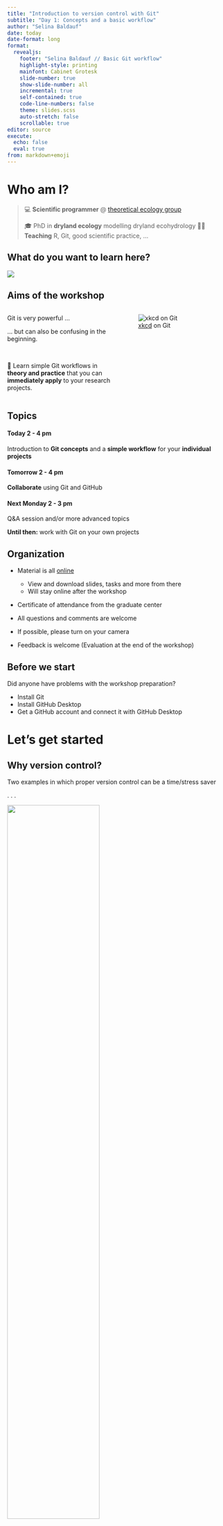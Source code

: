 ```yaml
---
title: "Introduction to version control with Git"
subtitle: "Day 1: Concepts and a basic workflow"
author: "Selina Baldauf"
date: today
date-format: long
format: 
  revealjs:
    footer: "Selina Baldauf // Basic Git workflow"
    highlight-style: printing
    mainfont: Cabinet Grotesk
    slide-number: true
    show-slide-number: all
    incremental: true
    self-contained: true
    code-line-numbers: false
    theme: slides.scss
    auto-stretch: false
    scrollable: true
editor: source
execute: 
  echo: false
  eval: true
from: markdown+emoji
---
```


# Who am I?

> 💻 **Scientific programmer** @ [theoretical ecology group](https://www.bcp.fu-berlin.de/biologie/arbeitsgruppen/botanik/ag_tietjen/index.html)
>
> 🎓 PhD in **dryland ecology** modelling dryland ecohydrology
> 👩‍🏫 **Teaching** R, Git, good scientific practice, ...

## What do you want to learn here?

![](img/day1/who_are_you.png)

## Aims of the workshop

::: {.columns}

::: {.column width="50%"}

::: {.fragment}

Git is very powerful ...<br>

:::

::: {.fragment}

... but can also be confusing in the beginning.

:::

::: {.fragment}

&nbsp;&nbsp;

🎯 Learn simple Git workflows in **theory and practice** that you can **immediately apply** to your research projects.

:::

:::

::: {.column width="50%"}

![[xkcd](https://xkcd.com/1597/) on Git](https://imgs.xkcd.com/comics/git.png)

:::

:::

## Topics


#### Today 2 - 4 pm

Introduction to **Git concepts** and a **simple workflow** for your **individual projects**

#### Tomorrow 2 - 4 pm

**Collaborate** using Git and GitHub

:::: {.fragment}

#### Next Monday 2 - 3 pm

Q&A session and/or more advanced topics

**Until then:** work with Git on your own projects

:::

## Organization

- Material is all [online](https://selinazitrone.GitHub.io/get-started-with-git/)
  - View and download slides, tasks and more from there
  - Will stay online after the workshop
  
- Certificate of attendance from the graduate center
  
- All questions and comments are welcome

- If possible, please turn on your camera

- Feedback is welcome (Evaluation at the end of the workshop)


## Before we start

Did anyone have problems with the workshop preparation?

:::{.nonincremental}
- Install Git
- Install GitHub Desktop
- Get a GitHub account and connect it with GitHub Desktop
:::

# Let's get started {.inverse}

## Why version control?

Two examples in which proper version control can be a time/stress saver

. . .

![](img/day1/motivation_time.png){fig-align="center" width=65%}

. . .

![](img/day1/motivation_collab.png){fig-align="center" width=66%}

## Version control with Git

- **Complete** and **long-term** history of every file in your project


- **Open source and free** to use version control software


- Quasi **standard** for software development


- A whole universe of **other software and services** around it

## Version control with Git

- For projects with mainly text files (e.g. code, markdown files, ...)

- Basic idea: Take snapshots (**commits**) of your project over time

. . .

![](img/day1/basic_idea.png)

- A project version controlled with Git is a Git **repository** (**repo**)

## Version control with Git

Git is a **distributed version control system**

:::{.columns}

:::{.column width="50%"}

:::{.fragment}

![](img/day1/distributed.png)

:::

:::

:::{.column width="50%"}

- Idea: many *local* repositories synced via one *remote* repo
- Everyone has a complete copy of the repo

:::

:::

## How to use Git

After you [installed it](https://www.atlassian.com/de/git/tutorials/install-git) there are different ways to interact with the software.

## How to use Git - Terminal

Using Git from the terminal

![](images/2023_06_15_git/git-init.png)

. . . 

:::{.columns}

:::{.column width="50%"}

:heavy_plus_sign: Most control<br>

:heavy_plus_sign: A lot of help/answers online<br>

:::

:::{.column width="50%"}

:::{.fragment}

:heavy_minus_sign: You need to use terminal :scream:<br>

:::

:::

:::

## How to use Git - Integrated GUIs

A Git GUI is integrated in most (all?) IDEs, e.g. R Studio, VS Code

![](img/day1/rstudio_vscode_git.png){fig-align="center"}

. . .

:::{.columns}

:::{.column width="50%"}

:heavy_plus_sign: Easy and intuitive <br>

:heavy_plus_sign: Stay inside IDE<br>

:::

:::{.column width="50%"}

:::{.fragment}

:heavy_minus_sign: Different for every program <br>

:::

:::

:::

## How to use Git - Standalone GUIs
  
Standalone Git GUI software, e.g. GitHub Desktop, Source Tree, ...

![](img/day1/GitHub_desktop.png){width=50% fig-align="center"}

. . .

:::{.columns}

:::{.column width="50%"}

:heavy_plus_sign: Easy and intuitive <br>

:heavy_plus_sign: Use for all projects <br>

:::

:::{.column width="50%"}

:::{.fragment}

:heavy_minus_sign: Switch programs to use Git <br>

:::

:::

:::

## How to use Git

#### Which one to choose?

- Depends on experience and taste
- You can mix methods because they are all interfaces to the same Git

:::{.fragment}

- We will use GitHub Desktop
  - Beginner-friendly, intuitive and convenient
  - Nice integration with GitHub

:::

:::{.fragment}

:::{.callout-tip}

Have a look at the [website](https://selinazitrone.GitHub.io/get-started-with-git/) where you find **How-To guides for the other methods** as well.

:::

:::

# The basic Git workflow {.inverse}

> `git init`, `git add`, `git commit`, `git push`

## Example

A cook book project to collect all my favorite recipes.

![](img/day1/basic_idea.png)

. . .

In real life this would be e.g. a data analysis project, your thesis in LaTex, 
a software project, ...

## Step 1: Initialize a Git repository

![](img/day1/0_init_concept_folder.png)

## Step 1: Initialize a Git repository

![](img/day1/1_init_concept_folder.png)

## Step 1: Initialize a Git repository

![](img/day1/1_init_explanation.png)


## Step 2: Add and modify files

Git detects any changes in the working directory

![](img/day1/2_modify_concept_folder.png)

## Step 2: Stage changes

Staging a file means to **list it for the next commit**.

. . .

![](img/day1/2_add_concept_folder.png){width=90%}

## Step 3: Commit changes

Commits are the snapshots of your project state

. . .

![](img/day1/3_commit_concept_folder.png)

## Step 3: Commit changes


Changes are part of Git history and staging area is clear again 

![](img/day1/3_afterCommit_concept_folder.png)

## How to write good commit messages?

![[xkcd](https://xkcd.com/1296/) on commit messages](https://imgs.xkcd.com/comics/git_commit.png){fig-align="center" width=70%}

## How to write good commit messages?

:::{.columns}

:::{.column width="47%"}

:heavy_check_mark:

```md
Add pie recipe

This is my favorite pie in the world. 
The recipe comes from my grandfather and 
he learned it from his neighbor.
```

:::

:::{.column width="47%"}

:x:

```md
added a file.

This is really good.
```

:::

:::

See [here](https://cbea.ms/git-commit/) for more details but some general rules:

1. Limit summary line to 50 characters
2. Capitalize summary line
3. Do not end summary line with period
4. Use imperative mood in the subject line
5. Use the *Description* to explain **what** and **why**, not **how**

# Now you {.task-slide}
> Start your own cook book <br>
> Complete [Task 1 "Local repo"](https://selinazitrone.GitHub.io/get-started-with-git/sessions/01_intro_git.html#tasks)" (10 - 15 min)

**Stay in the meeting** for the task.<br>
**Ask** if you are stuck. <br>
**Turn down/off volume** if you are disturbed. <br>

## The commit history

::: {layout="[[-1], [1], [-1]]" layout-valign="bottom"}

![](img/day1/commit_info_blank.png)

:::

## Step 4: Share changes with the remote repo

Use remote repos (on a server) to **synchronize**, **share** and **collaborate**

- Remote repos can be **private** (you + collaborators) or
**public** (visible to anyone)

![](img/day1/4_remote_concept.png){width=60% style="position: relative; bottom: -20px; left: 50%; transform: translateX(-50%);"}

## Step 4: Share changes with the remote repo

![](img/day1/4_push_concept.png){width=60% style="position: relative; bottom: -20px; left: 50%; transform: translateX(-50%);"}

## Different remote repositories

- There are **commercial** and **self-hosted** options for your remote repositories
  - Commercial: GitHub, Gitlab, Bitbucket, ...
  - Self-hosted: Gitlab (maybe at your institution?)

- Please be aware of your institutional guidelines
  - Servers outside EU
  - Privacy rules might apply depending on type of data

# Now you {.task-slide}

> Publish your cook book on GitHub <br>
> Checkout your repositories GitHub page (**Repository -> View on GitHub**)
> 5 min

## Summary of the basic steps

:::{.nonincremental}

- `git init`: Initialize a git repository
  - Adds a `.git` folder to your working directory
- `git add`: Add files to the staging area
  - This marks the files as being part of the next commit
- `git commit`: Take a snapshot of your current project version
  - Includes time stamp, commit message and information on the person who did the commit
- `git push`: Push new commits to the remote repository
  - Sync your local project version with the remote e.g. on GitHub

:::

# Undo things {.inverse}

> `git revert`

## Revert changes

- Use `git revert` to revert specific commits
- This does not delete the commit, it creates a **new commit that undoes a previous commit**
  - It's a safe way to undo commited changes

. . .

![](img/day1/commit_history_after_revert.png){width=90%}

# Now you {.task-slide}

> Revert a commit from your cook book

# Publish your repositories {.inverse}

## Publish your repositories

GitHub/Gitlab are a good way to publish and share your work.

. . .

&nbsp;

#### Advantages of publishing your code

- Others can build on your work
- Citations
- Reproducibility
- Get feedback

## Publish your repositories

You can increase the quality/complexity of your repo by

- Adding a nice README.md file
- [Connecting the repo with Zenodo to get a DOI](https://emilio-berti.GitHub.io/idiv-git-introduction/21-GitHub_zenodo/index.html)
- Create a GitHub pages website alongside your repo
- Encourage people to write issues if they find problems
- ...

. . . 

If you are interested, browse some nice GitHub repositories for inspiration (e.g.
[Git training repository](https://github.com/UnseenWizzard/git_training), [Computational notebooks](https://github.com/FellowsFreiesWissen/computational_notebooks), [Repo to publish code from a manuscript](https://github.com/AnneLew/Lewerentz-etal_2021_Macrophytes-DDG))

# Thanks for your attention {.inverse}

> Questions?

# Go back in time {.inverse}

> `git checkout`

## Checkout a previous commit

Take your work space back in time temporarily with `git checkout`

. . .

![](img/day1/commit_history_head.png){width=85%}

. . .

![](img/day1/commit_history_checkout.png){width=85%}


# Ignoring files with `.gitignore` {.inverse}

## Ignore files with `.gitignore`

::: {.nonincremental}

- Useful to ignore e.g.
  - Compiled code and build directories
  - Log files 
  - Hidden system files
  - Personal IDE config files
  - ...
  
:::

#### Idea

- Create a file with the name `.gitignore` in working directory

- Add all files and directories you want to ignore to the `.gitignore` file

## Ignore files with `.gitignore`

:::{.nonincremental}

- Create a file with the name `.gitignore` in working directory

- Add all files and directories you want to ignore to the `.gitignore` file

:::

#### Example

```md
*.html    # ignore all .html files
*.pdf     # ignore all .pdf files

debug.log # ignore the file debug.log

build/    # ignore all files in subdirectory build
```

See [here](https://www.atlassian.com/git/tutorials/saving-changes/gitignore) for more ignore patterns that you can use.

## Preparation for tomorrow

- Tomorow we have teams of 2
- Collaborate on the cook book of your team mate

:::{.fragment}

Now please

:::{.nonincremental}

1. Enter your GitHub Account Name and the link to your repo [here](https://docs.google.com/spreadsheets/d/1tNwDnfKM84gI-Xd5myr4gbRRJeRGBvAuAr4YjOy-M-o/edit?usp=sharing)
2. Look for the GitHub Name of your team mate and add them as a collaborator to your repository
3. Accept the invitation of your team mate to their repository 
  - You will get an Email or you can do it on GitHub

:::

:::
